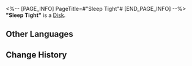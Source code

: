 <%-- [PAGE_INFO]
PageTitle=#"Sleep Tight"#
[END_PAGE_INFO] --%>
{{Item Infobox
|id          = 210115
|image       = Item Sleep Tight.png
|type        = Disk
|invCategory = Valuables
|rarity      = 3
|effect      = 
|description = A record that can be played on the Express' phonograph. It might be a chance acquisition or a gift from someone else. All sorts of memories surge up when the music plays &mdash; the smiles, encounters, touches, and the excitement of battle. Maybe that is why people still collect records even as society rapidly advances.<br />The current record contains the track, "Sleep Tight."
}}
{{Description|''Dreams wind deep into the snowstorm, where the departed whisper softly.''}}
'''"Sleep Tight"''' is a [[Disk]].

==Other Languages==
{{Other Languages
|en   = "Sleep Tight"
|zhs  = 《酣眠》
|zht  = 〈酣眠〉
|ja   = 『熟睡』
|ko   = ≪단잠≫
|es   = Dulces sueños
|fr   = « Sleep Tight »
|ru   = Sleep Tight
|th   = "Sleep Tight"
|vi   = "Ngủ Say"
|de   = „Gute Nacht“
|id   = "Sleep Tight"
|pt   = "Sleep Tight"
}}

==Change History==
{{Change History|1.1}}
